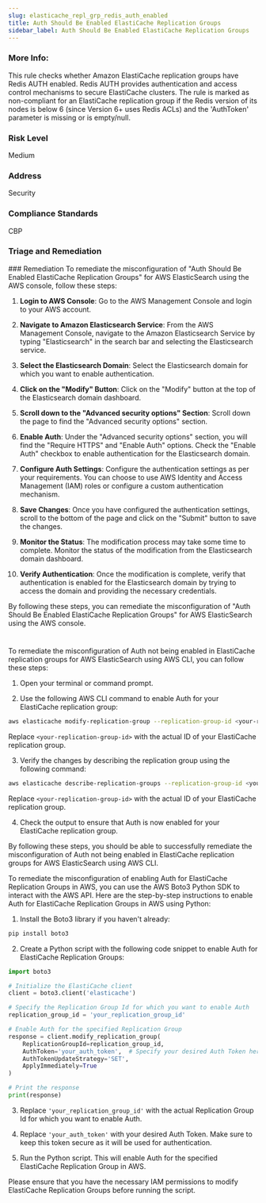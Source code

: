 ```yaml
---
slug: elasticache_repl_grp_redis_auth_enabled
title: Auth Should Be Enabled ElastiCache Replication Groups  
sidebar_label: Auth Should Be Enabled ElastiCache Replication Groups  
---
```


### More Info:

This rule checks whether Amazon ElastiCache replication groups have Redis AUTH enabled. Redis AUTH provides authentication and access control mechanisms to secure ElastiCache clusters. The rule is marked as non-compliant for an ElastiCache replication group if the Redis version of its nodes is below 6 (since Version 6+ uses Redis ACLs) and the 'AuthToken' parameter is missing or is empty/null.

### Risk Level

Medium

### Address

Security

### Compliance Standards

CBP


### Triage and Remediation
<Tabs>
<Tab title='Remediation'>
### Remediation

<AccordionGroup>
<Accordion title='Using Console' defaultOpen='true'>
To remediate the misconfiguration of "Auth Should Be Enabled ElastiCache Replication Groups" for AWS ElasticSearch using the AWS console, follow these steps:

1. **Login to AWS Console**: Go to the AWS Management Console and login to your AWS account.

2. **Navigate to Amazon Elasticsearch Service**: From the AWS Management Console, navigate to the Amazon Elasticsearch Service by typing "Elasticsearch" in the search bar and selecting the Elasticsearch service.

3. **Select the Elasticsearch Domain**: Select the Elasticsearch domain for which you want to enable authentication.

4. **Click on the "Modify" Button**: Click on the "Modify" button at the top of the Elasticsearch domain dashboard.

5. **Scroll down to the "Advanced security options" Section**: Scroll down the page to find the "Advanced security options" section.

6. **Enable Auth**: Under the "Advanced security options" section, you will find the "Require HTTPS" and "Enable Auth" options. Check the "Enable Auth" checkbox to enable authentication for the Elasticsearch domain.

7. **Configure Auth Settings**: Configure the authentication settings as per your requirements. You can choose to use AWS Identity and Access Management (IAM) roles or configure a custom authentication mechanism.

8. **Save Changes**: Once you have configured the authentication settings, scroll to the bottom of the page and click on the "Submit" button to save the changes.

9. **Monitor the Status**: The modification process may take some time to complete. Monitor the status of the modification from the Elasticsearch domain dashboard.

10. **Verify Authentication**: Once the modification is complete, verify that authentication is enabled for the Elasticsearch domain by trying to access the domain and providing the necessary credentials.

By following these steps, you can remediate the misconfiguration of "Auth Should Be Enabled ElastiCache Replication Groups" for AWS ElasticSearch using the AWS console.

#
</Accordion>

<Accordion title='Using CLI'>
To remediate the misconfiguration of Auth not being enabled in ElastiCache replication groups for AWS ElasticSearch using AWS CLI, you can follow these steps:

1. Open your terminal or command prompt.

2. Use the following AWS CLI command to enable Auth for your ElastiCache replication group:
   
```bash
aws elasticache modify-replication-group --replication-group-id <your-replication-group-id> --auth-token-enabled
```
Replace `<your-replication-group-id>` with the actual ID of your ElastiCache replication group.

3. Verify the changes by describing the replication group using the following command:
   
```bash
aws elasticache describe-replication-groups --replication-group-id <your-replication-group-id>
```
Replace `<your-replication-group-id>` with the actual ID of your ElastiCache replication group.

4. Check the output to ensure that Auth is now enabled for your ElastiCache replication group.

By following these steps, you should be able to successfully remediate the misconfiguration of Auth not being enabled in ElastiCache replication groups for AWS ElasticSearch using AWS CLI.
</Accordion>

<Accordion title='Using Python'>
To remediate the misconfiguration of enabling Auth for ElastiCache Replication Groups in AWS, you can use the AWS Boto3 Python SDK to interact with the AWS API. Here are the step-by-step instructions to enable Auth for ElastiCache Replication Groups in AWS using Python:

1. Install the Boto3 library if you haven't already:
```bash
pip install boto3
```

2. Create a Python script with the following code snippet to enable Auth for ElastiCache Replication Groups:

```python
import boto3

# Initialize the ElastiCache client
client = boto3.client('elasticache')

# Specify the Replication Group Id for which you want to enable Auth
replication_group_id = 'your_replication_group_id'

# Enable Auth for the specified Replication Group
response = client.modify_replication_group(
    ReplicationGroupId=replication_group_id,
    AuthToken='your_auth_token',  # Specify your desired Auth Token here
    AuthTokenUpdateStrategy='SET',
    ApplyImmediately=True
)

# Print the response
print(response)
```

3. Replace `'your_replication_group_id'` with the actual Replication Group Id for which you want to enable Auth.

4. Replace `'your_auth_token'` with your desired Auth Token. Make sure to keep this token secure as it will be used for authentication.

5. Run the Python script. This will enable Auth for the specified ElastiCache Replication Group in AWS.

Please ensure that you have the necessary IAM permissions to modify ElastiCache Replication Groups before running the script.
</Accordion>

</AccordionGroup>
</Tab>
</Tabs>

